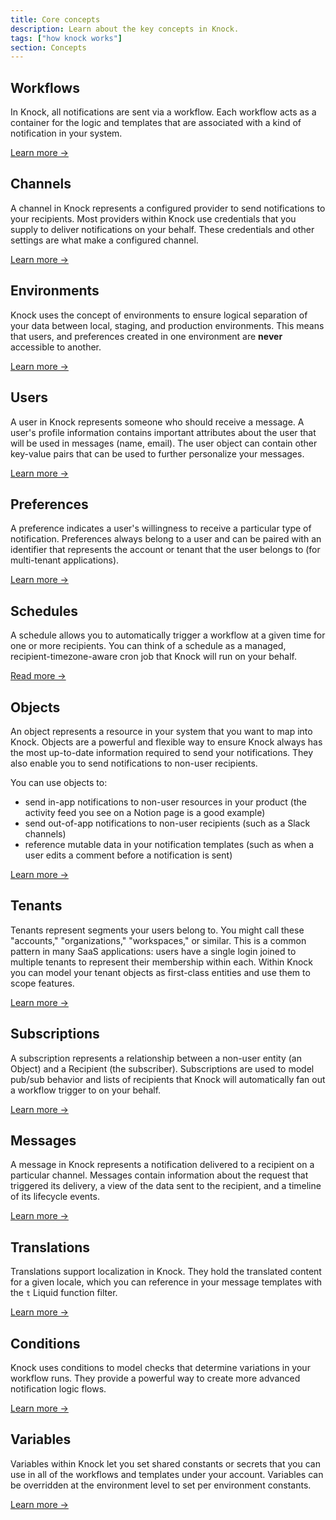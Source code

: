 ```yaml
---
title: Core concepts
description: Learn about the key concepts in Knock.
tags: ["how knock works"]
section: Concepts
---
```


## Workflows

In Knock, all notifications are sent via a workflow. Each workflow acts as a container for the logic and templates that are associated with a kind of notification in your system.

[Learn more →](/concepts/users)

## Channels

A channel in Knock represents a configured provider to send notifications to your recipients. Most providers within Knock use credentials that you supply to deliver notifications on your behalf. These credentials and other settings are what make a configured channel.

[Learn more →](/concepts/users)

## Environments

Knock uses the concept of environments to ensure logical separation of your data between
local, staging, and production environments. This means that users, and preferences created
in one environment are **never** accessible to another.

[Learn more →](/concepts/users)

## Users

A user in Knock represents someone who should receive a message. A user's profile information contains important attributes about the user that will be used in messages (name, email). The user object can contain other key-value pairs that can be used to further personalize your messages.

[Learn more →](/concepts/users)

## Preferences

A preference indicates a user's willingness to receive a particular type of notification. Preferences always belong to a user and can be paired with an identifier that represents the account or tenant that the user belongs to (for multi-tenant applications).

[Learn more →](/concepts/preferences)

## Schedules

A schedule allows you to automatically trigger a workflow at a given time for one or more recipients. You can think of a schedule as a managed, recipient-timezone-aware cron job that Knock will run on your behalf.

[Read more →](/concepts/schedules)

## Objects

An object represents a resource in your system that you want to map into Knock. Objects are a powerful and flexible way to ensure Knock always has the most up-to-date information required to send your notifications. They also enable you to send notifications to non-user recipients.

You can use objects to:

- send in-app notifications to non-user resources in your product (the activity feed you see on a Notion page is a good example)
- send out-of-app notifications to non-user recipients (such as a Slack channels)
- reference mutable data in your notification templates (such as when a user edits a comment before a notification is sent)

[Learn more →](/concepts/objects)

## Tenants

Tenants represent segments your users belong to. You might call these "accounts," "organizations," "workspaces," or similar. This is a common pattern in many SaaS applications: users have a single login joined to multiple tenants to represent their membership within each. Within Knock you can model your tenant objects as first-class entities and use them to scope features.

[Learn more →](/concepts/tenants)

## Subscriptions

A subscription represents a relationship between a non-user entity (an Object) and a Recipient (the subscriber). Subscriptions are used to model pub/sub behavior and lists of recipients that Knock will automatically fan out a workflow trigger to on your behalf.

[Learn more →](/concepts/subscriptions)

## Messages

A message in Knock represents a notification delivered to a recipient on a particular channel. Messages contain information about the request that triggered its delivery, a view of the data sent to the recipient, and a timeline of its lifecycle events.

[Learn more →](/concepts/messages)

## Translations

Translations support localization in Knock. They hold the translated content for a given locale, which you can reference in your message templates with the `t` Liquid function filter.

[Learn more →](/concepts/translations)

## Conditions

Knock uses conditions to model checks that determine variations in your workflow runs. They provide a powerful way to create more advanced notification logic flows.

[Learn more →](/concepts/conditions)

## Variables

Variables within Knock let you set shared constants or secrets that you can use in all of the workflows and templates under your account. Variables can be overridden at the environment level to set per environment constants.

[Learn more →](/concepts/variables)
